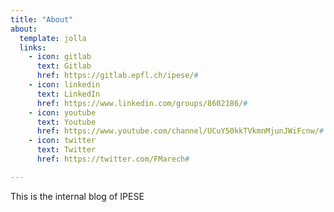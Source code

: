 ```yaml
---
title: "About"
about:
  template: jolla
  links:
    - icon: gitlab
      text: Gitlab
      href: https://gitlab.epfl.ch/ipese/#
    - icon: linkedin
      text: LinkedIn
      href: https://www.linkedin.com/groups/8602186/#
    - icon: youtube
      text: Youtube
      href: https://www.youtube.com/channel/UCuY50kkTVkmnMjunJWiFcnw/#
    - icon: twitter
      text: Twitter
      href: https://twitter.com/FMarech#

---
```


This is the internal blog of IPESE

